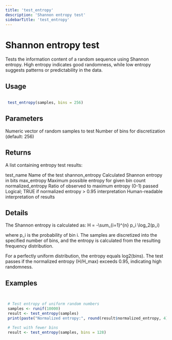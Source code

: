 ```yaml
---
title: 'test_entropy'
description: 'Shannon entropy test'
sidebarTitle: 'test_entropy'
---
```


# Shannon entropy test


 Tests the information content of a random sequence using Shannon entropy.
 High entropy indicates good randomness, while low entropy suggests patterns
 or predictability in the data.


## Usage

```r

 test_entropy(samples, bins = 256)

```

## Parameters

<ParamField body="samples" type="any">
  Numeric vector of random samples to test
</ParamField>
<ParamField body="bins" type="any">
  Number of bins for discretization (default: 256)
</ParamField>

## Returns


 A list containing entropy test results:

 test_name Name of the test
 shannon_entropy Calculated Shannon entropy in bits
 max_entropy Maximum possible entropy for given bin count
 normalized_entropy Ratio of observed to maximum entropy (0-1)
 passed Logical; TRUE if normalized entropy > 0.95
 interpretation Human-readable interpretation of results



## Details


 The Shannon entropy is calculated as:
 H = -\sum_{i=1}^{n} p_i \log_2(p_i)

 where p_i is the probability of bin i. The samples are discretized into
 the specified number of bins, and the entropy is calculated from the
 resulting frequency distribution.

 For a perfectly uniform distribution, the entropy equals log2(bins).
 The test passes if the normalized entropy (H/H_max) exceeds 0.95,
 indicating high randomness.


## Examples

```r


 # Test entropy of uniform random numbers
 samples <- runif(10000)
 result <- test_entropy(samples)
 print(paste("Normalized entropy:", round(result$normalized_entropy, 4)))

 # Test with fewer bins
 result <- test_entropy(samples, bins = 128)


```
